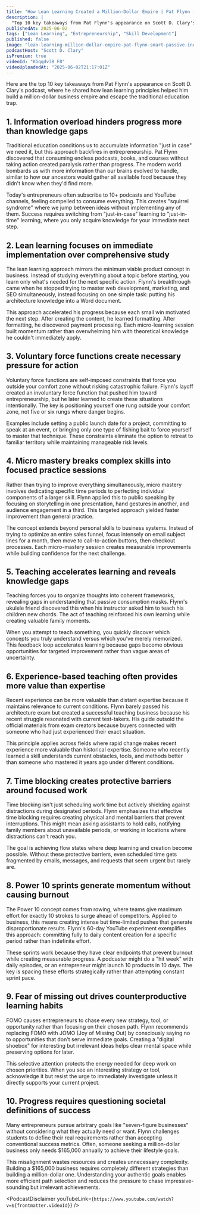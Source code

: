 ```yaml
---
title: "How Lean Learning Created a Million-Dollar Empire | Pat Flynn - Smart Passive Income Founder"
description: |
  "Top 10 key takeaways from Pat Flynn's appearance on Scott D. Clary's podcast, where he shared how lean learning principles helped him build a million-dollar business empire and escape the traditional education trap."
publishedAt: 2025-06-02
tags: ["Lean Learning", "Entrepreneurship", "Skill Development"]
published: false
image: "lean-learning-million-dollar-empire-pat-flynn-smart-passive-income-founder.jpg"
podcastHost: "Scott D. Clary"
isPremium: true
videoId: "KGqqdv3B_F8"
videoUploadedAt: "2025-06-02T21:17:01Z"
---
```



<PodcastSummaryPageLayout frontmatter={frontmatter}>
Here are the top 10 key takeaways from Pat Flynn's appearance on Scott D. Clary's podcast, where he shared how lean learning principles helped him build a million-dollar business empire and escape the traditional education trap.

## 1. Information overload hinders progress more than knowledge gaps

Traditional education conditions us to accumulate information "just in case" we need it, but this approach backfires in entrepreneurship. Pat Flynn discovered that consuming endless podcasts, books, and courses without taking action created paralysis rather than progress. The modern world bombards us with more information than our brains evolved to handle, similar to how our ancestors would gather all available food because they didn't know when they'd find more.

Today's entrepreneurs often subscribe to 10+ podcasts and YouTube channels, feeling compelled to consume everything. This creates "squirrel syndrome" where we jump between ideas without implementing any of them. Success requires switching from "just-in-case" learning to "just-in-time" learning, where you only acquire knowledge for your immediate next step.

## 2. Lean learning focuses on immediate implementation over comprehensive study

The lean learning approach mirrors the minimum viable product concept in business. Instead of studying everything about a topic before starting, you learn only what's needed for the next specific action. Flynn's breakthrough came when he stopped trying to master web development, marketing, and SEO simultaneously, instead focusing on one simple task: putting his architecture knowledge into a Word document.

This approach accelerated his progress because each small win motivated the next step. After creating the content, he learned formatting. After formatting, he discovered payment processing. Each micro-learning session built momentum rather than overwhelming him with theoretical knowledge he couldn't immediately apply.

## 3. Voluntary force functions create necessary pressure for action

Voluntary force functions are self-imposed constraints that force you outside your comfort zone without risking catastrophic failure. Flynn's layoff created an involuntary force function that pushed him toward entrepreneurship, but he later learned to create these situations intentionally. The key is positioning yourself one rung outside your comfort zone, not five or six rungs where danger begins.

Examples include setting a public launch date for a project, committing to speak at an event, or bringing only one type of fishing bait to force yourself to master that technique. These constraints eliminate the option to retreat to familiar territory while maintaining manageable risk levels.

## 4. Micro mastery breaks complex skills into focused practice sessions

Rather than trying to improve everything simultaneously, micro mastery involves dedicating specific time periods to perfecting individual components of a larger skill. Flynn applied this to public speaking by focusing on storytelling in one presentation, hand gestures in another, and audience engagement in a third. This targeted approach yielded faster improvement than general practice.

The concept extends beyond personal skills to business systems. Instead of trying to optimize an entire sales funnel, focus intensely on email subject lines for a month, then move to call-to-action buttons, then checkout processes. Each micro-mastery session creates measurable improvements while building confidence for the next challenge.

## 5. Teaching accelerates learning and reveals knowledge gaps

Teaching forces you to organize thoughts into coherent frameworks, revealing gaps in understanding that passive consumption masks. Flynn's ukulele friend discovered this when his instructor asked him to teach his children new chords. The act of teaching reinforced his own learning while creating valuable family moments.

When you attempt to teach something, you quickly discover which concepts you truly understand versus which you've merely memorized. This feedback loop accelerates learning because gaps become obvious opportunities for targeted improvement rather than vague areas of uncertainty.

## 6. Experience-based teaching often provides more value than expertise

Recent experience can be more valuable than distant expertise because it maintains relevance to current conditions. Flynn barely passed his architecture exam but created a successful teaching business because his recent struggle resonated with current test-takers. His guide outsold the official materials from exam creators because buyers connected with someone who had just experienced their exact situation.

This principle applies across fields where rapid change makes recent experience more valuable than historical expertise. Someone who recently learned a skill understands current obstacles, tools, and methods better than someone who mastered it years ago under different conditions.

## 7. Time blocking creates protective barriers around focused work

Time blocking isn't just scheduling work time but actively shielding against distractions during designated periods. Flynn emphasizes that effective time blocking requires creating physical and mental barriers that prevent interruptions. This might mean asking assistants to hold calls, notifying family members about unavailable periods, or working in locations where distractions can't reach you.

The goal is achieving flow states where deep learning and creation become possible. Without these protective barriers, even scheduled time gets fragmented by emails, messages, and requests that seem urgent but rarely are.

## 8. Power 10 sprints generate momentum without causing burnout

The Power 10 concept comes from rowing, where teams give maximum effort for exactly 10 strokes to surge ahead of competitors. Applied to business, this means creating intense but time-limited pushes that generate disproportionate results. Flynn's 60-day YouTube experiment exemplifies this approach: committing fully to daily content creation for a specific period rather than indefinite effort.

These sprints work because they have clear endpoints that prevent burnout while creating measurable progress. A podcaster might do a "hit week" with daily episodes, or an entrepreneur might launch 10 products in 10 days. The key is spacing these efforts strategically rather than attempting constant sprint pace.

## 9. Fear of missing out drives counterproductive learning habits

FOMO causes entrepreneurs to chase every new strategy, tool, or opportunity rather than focusing on their chosen path. Flynn recommends replacing FOMO with JOMO (Joy of Missing Out) by consciously saying no to opportunities that don't serve immediate goals. Creating a "digital shoebox" for interesting but irrelevant ideas helps clear mental space while preserving options for later.

This selective attention protects the energy needed for deep work on chosen priorities. When you see an interesting strategy or tool, acknowledge it but resist the urge to immediately investigate unless it directly supports your current project.

## 10. Progress requires questioning societal definitions of success

Many entrepreneurs pursue arbitrary goals like "seven-figure businesses" without considering what they actually need or want. Flynn challenges students to define their real requirements rather than accepting conventional success metrics. Often, someone seeking a million-dollar business only needs $165,000 annually to achieve their lifestyle goals.

This misalignment wastes resources and creates unnecessary complexity. Building a $165,000 business requires completely different strategies than building a million-dollar one. Understanding your authentic goals enables more efficient path selection and reduces the pressure to chase impressive-sounding but irrelevant achievements.

<PodcastDisclaimer
  youTubeLink={`https://www.youtube.com/watch?v=${frontmatter.videoId}`}
/>

</PodcastSummaryPageLayout>
